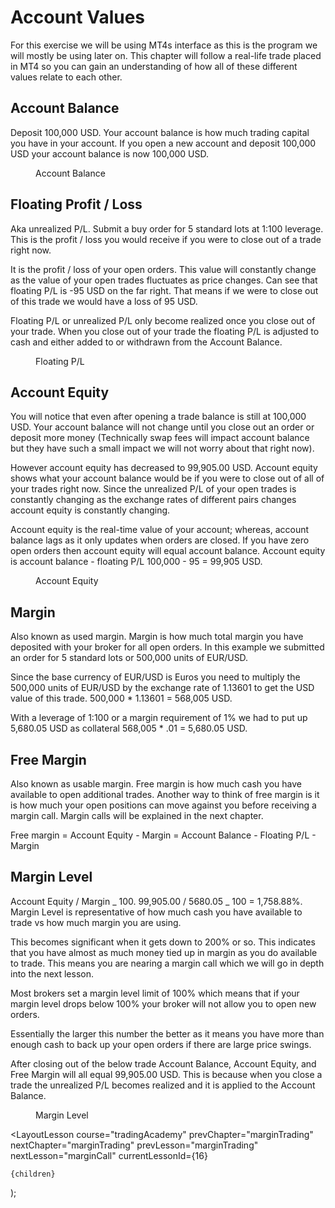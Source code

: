 
# Account Values

For this exercise we will be using MT4s interface as this is the program we will mostly be using later on. This chapter will follow a real-life trade placed in MT4 so you can gain an understanding of how all of these different values relate to each other.

## Account Balance

Deposit 100,000 USD. Your account balance is how much trading capital you have in your account. If you open a new account and deposit 100,000 USD your account balance is now 100,000 USD.

<figure>
  <Image
    src="/images/courses/tradingAcademy/marginTrading/accountBalance.webp"
    height={21}
    width={410}
    alt=""
  />
  <figcaption>Account Balance</figcaption>
</figure>

## Floating Profit / Loss

Aka unrealized P/L. Submit a buy order for 5 standard lots at 1:100 leverage. This is the profit / loss you would receive if you were to close out of a trade right now.

It is the profit / loss of your open orders. This value will constantly change as the value of your open trades fluctuates as price changes. Can see that floating P/L is -95 USD on the far right. That means if we were to close out of this trade we would have a loss of 95 USD.

Floating P/L or unrealized P/L only become realized once you close out of your trade. When you close out of your trade the floating P/L is adjusted to cash and either added to or withdrawn from the Account Balance.

<figure>
  <Image
    src="/images/courses/tradingAcademy/marginTrading/floatingPL.webp"
    height={15}
    width={468}
    alt=""
  />
  <figcaption>Floating P/L</figcaption>
</figure>

## Account Equity

You will notice that even after opening a trade balance is still at 100,000 USD. Your account balance will not change until you close out an order or deposit more money (Technically swap fees will impact account balance but they have such a small impact we will not worry about that right now).

However account equity has decreased to 99,905.00 USD. Account equity shows what your account balance would be if you were to close out of all of your trades right now. Since the unrealized P/L of your open trades is constantly changing as the exchange rates of different pairs changes account equity is constantly changing.

Account equity is the real-time value of your account; whereas, account balance lags as it only updates when orders are closed. If you have zero open orders then account equity will equal account balance. Account equity is account balance - floating P/L 100,000 - 95 = 99,905 USD.

<figure>
  <Image
    src="/images/courses/tradingAcademy/marginTrading/accountEquity.webp"
    height={15}
    width={468}
    alt=""
  />
  <figcaption>Account Equity</figcaption>
</figure>

## Margin

Also known as used margin. Margin is how much total margin you have deposited with your broker for all open orders. In this example we submitted an order for 5 standard lots or 500,000 units of EUR/USD.

Since the base currency of EUR/USD is Euros you need to multiply the 500,000 units of EUR/USD by the exchange rate of 1.13601 to get the USD value of this trade. 500,000 \* 1.13601 = 568,005 USD.

With a leverage of 1:100 or a margin requirement of 1% we had to put up 5,680.05 USD as collateral 568,005 \* .01 = 5,680.05 USD.

## Free Margin

Also known as usable margin. Free margin is how much cash you have available to open additional trades. Another way to think of free margin is it is how much your open positions can move against you before receiving a margin call. Margin calls will be explained in the next chapter.

Free margin = Account Equity - Margin = Account Balance - Floating P/L - Margin

## Margin Level

Account Equity / Margin _ 100. 99,905.00 / 5680.05 _ 100 = 1,758.88%. Margin Level is representative of how much cash you have available to trade vs how much margin you are using.

This becomes significant when it gets down to 200% or so. This indicates that you have almost as much money tied up in margin as you do available to trade. This means you are nearing a margin call which we will go in depth into the next lesson.

Most brokers set a margin level limit of 100% which means that if your margin level drops below 100% your broker will not allow you to open new orders.

Essentially the larger this number the better as it means you have more than enough cash to back up your open orders if there are large price swings.

After closing out of the below trade Account Balance, Account Equity, and Free Margin will all equal 99,905.00 USD. This is because when you close a trade the unrealized P/L becomes realized and it is applied to the Account Balance.

<figure>
  <Image
    src="/images/courses/tradingAcademy/marginTrading/marginLevel.webp"
    height={15}
    width={468}
    alt=""
  />
  <figcaption>Margin Level</figcaption>
</figure>

  <LayoutLesson
    course="tradingAcademy"
    prevChapter="marginTrading"
    nextChapter="marginTrading"
    prevLesson="marginTrading"
    nextLesson="marginCall"
    currentLessonId={16}
  >
    {children}
  </LayoutLesson>
);
